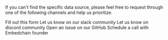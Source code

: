 <p>If you can't find the specific data source, please feel free to request through one of the following channels and help us prioritize.</p>

<CardGroup cols={2}>
  <Card title="Google Form" icon="file" href="https://forms.gle/NDRCKsRpUHsz2Wcm8" color="#7387d0">
    Fill out this form
  </Card>
  <Card title="Slack" icon="slack" href="https://join.slack.com/t/embedchain/shared_invite/zt-22uwz3c46-Zg7cIh5rOBteT_xe1jwLDw" color="#4A154B">
    Let us know on our slack community
  </Card>
  <Card title="Discord" icon="discord" href="https://discord.gg/6PzXDgEjG5" color="#7289DA">
    Let us know on discord community
  </Card>
  <Card title="GitHub" icon="github" href="https://github.com/embedchain/embedchain/issues/new?assignees=&labels=&projects=&template=feature_request.yml" color="#181717">
  Open an issue on our GitHub
  </Card>
  <Card title="Schedule a call" icon="calendar" href="https://cal.com/taranjeetio/ec">
  Schedule a call with Embedchain founder
  </Card>
</CardGroup>

